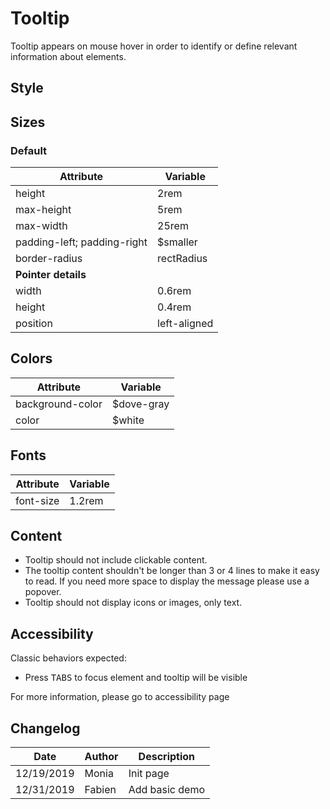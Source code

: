 
<Meta title="Components/Tooltip" />

# Tooltip

Tooltip appears on mouse hover in order to identify or define relevant information about elements.

<Row>
	<Col>
		<Story id="components-tooltip--basic" />
	</Col>
</Row>

## Style

## Sizes <a id="sizes" />

### Default

| Attribute                   | Variable     |
| --------------------------- | ------------ |
| height                      | 2rem         |
| max-height                  | 5rem         |
| max-width                   | 25rem        |
| padding-left; padding-right | \$smaller    |
| border-radius               | rectRadius   |
| **Pointer details**         |
| width                       | 0.6rem       |
| height                      | 0.4rem       |
| position                    | left-aligned |

## Colors

| Attribute        | Variable    |
| ---------------- | ----------- |
| background-color | \$dove-gray |
| color            | \$white     |

## Fonts

| Attribute | Variable |
| --------- | -------- |
| font-size | 1.2rem   |

## Content

- Tooltip should not include clickable content.
- The tooltip content shouldn't be longer than 3 or 4 lines to make it easy to read. If you need more space to display the message please use a popover.
- Tooltip should not display icons or images, only text.

## Accessibility

Classic behaviors expected:

- Press <kbd>TABS</kbd> to focus element and tooltip will be visible

For more information, please go to accessibility page

## Changelog

| Date       | Author | Description    |
| ---------- | ------ | -------------- |
| 12/19/2019 | Monia  | Init page      |
| 12/31/2019 | Fabien | Add basic demo |

